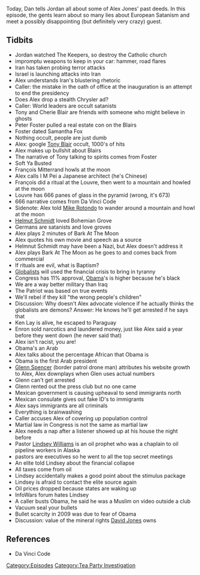 {{DEFAULTSORT:
    #_EPISODE_0186:February 17-18, 2009
}}{{Episode
    | title             = February 17-18, 2009
    | caption           = Listen to this episode on [https://knowledgefight.libsyn.com/knowledge-fight-february-17-18-2009 Libsyn] [https://open.spotify.com/episode/6ozEYLNwHy5y64EN4BF1Jp Spotify], Read the [[Transcript/186: February 17-18, 2009|Unofficial Transcript]]
    | episodeNumber     = 186
    | length            = 02:43:10
    | airDate           = July 30, 2018
    | coverageStartDate = February 17, 2009
    | coverageEndDate   = February 18, 2009
    | episodeType       = [[:Category:Tea Party Investigation|Tea Party Investigation]]
    | appearance        = [[Tony Blair]], [[Cherie Blair]], [[Sylvia Caplan]], [[Carol Caplan]], [[Peter Foster]], [[Samantha Fox]], [[François Mitterrand]], [[I M Pei]], [[Dan Brown]], [[Mike Rotondo]], [[Helmut Schmidt]], [[Ken Lay]], [[Glenn Spencer]], [[Pastor Lindsey Williams]], [[David Jones]]
    | oocDrop           = Ball pean hammer to the head
    | previousEpisode   = [[185: July 27, 2018]]
    | nextEpisode       = [[187: Magic Cheesecloth and Secret Pleiadians]]
}}

{{Stub}}

Today, Dan tells Jordan all about some of Alex Jones' past deeds. In this episode, the gents learn about so many lies about European Satanism and meet a possibly disappointing (but definitely very crazy) guest.

==Tidbits==

*Jordan watched The Keepers, so destroy the Catholic church
*impromptu weapons to keep in your car: hammer, road flares
*Iran has taken probing terror attacks
*Israel is launching attacks into Iran
*Alex understands Iran's blustering rhetoric
*Caller: the mistake in the oath of office at the inauguration is an attempt to end the presidency
*Does Alex drop a stealth Chrysler ad?
*Caller: World leaders are occult satanists
*Tony and Cherie Blair are friends with someone who might believe in ghosts
*Peter Foster pulled a real estate con on the Blairs
*Foster dated Samantha Fox
*Nothing occult, people are just dumb
*Alex: google [[Tony Blair]] occult, 1000's of hits
*Alex makes up bullshit about Blairs
*The narrative of Tony talking to spirits comes from Foster
*Soft Ya Busted
*François Mitterrand howls at the moon
*Alex calls I M Pei a Japanese architect (he's Chinese)
*François did a ritual at the Louvre, then went to a mountain and howled at the moon
*Louvre has 666 panes of glass in the pyramid (wrong, it's 673)
*666 narrative comes from Da Vinci Code
*Sidenote: Alex told [[Mike Rotondo]] to wander around a mountain and howl at the moon
*[[Helmut Schmidt]] loved Bohemian Grove
*Germans are satanists and love groves
*Alex plays 2 minutes of Bark At The Moon
*Alex quotes his own movie and speech as a source
*Helmnut Schmidt may have been a Nazi, but Alex doesn't address it
*Alex plays Bark At The Moon as he goes to and comes back from commercial
*If rituals are evil, what is Baptism?
*[[Globalists]] will used the financial crisis to bring in tyranny
*Congress has 11% approval, [[Barack Obama|Obama]]'s is higher because he's black
*We are a way better military than Iraq
*The Patriot was based on true events
*We'll rebel if they kill "the wrong people's children"
*Discussion: Why doesn't Alex advocate violence if he actually thinks the globalists are demons? Answer: He knows he'll get arrested if he says that
*Ken Lay is alive, he escaped to Paraguay
*Enron sold narcotics and laundered money, just like Alex said a year before they went down (he never said that)
*Alex isn't racist, you are!
*Obama's an Arab
*Alex talks about the percentage African that Obama is
*Obama is the first Arab president
*[[Glenn Spencer]] (border patrol drone man) attributes his website growth to Alex, Alex downplays when Glen uses actual numbers
*Glenn can't get arrested
*Glenn rented out the press club but no one came
*Mexican government is causing upheaval to send immigrants north
*Mexican consulate gives out fake ID's to immigrants
*Alex says immigrants are all criminals
*Everything is brainwashing
*Caller accuses Alex of covering up population control
*Martial law in Congress is not the same as martial law
*Alex needs a nap after a listener showed up at his house the night before
*Pastor [[Lindsey Williams]] is an oil prophet who was a chaplain to oil pipeline workers in Alaska
*pastors are executives so he went to all the top secret meetings
*An elite told Lindsey about the financial collapse
*All taxes come from oil
*Lindsey accidentally makes a good point about the stimulus package
*Lindsey is afraid to contact the elite source again
*Oil prices dropped because states are waking up
*InfoWars forum hates Lindsey
*A caller busts Obama, he said he was a Muslim on video outside a club
*Vacuum seal your bullets
*Bullet scarcity in 2009 was due to fear of Obama
*Discussion: value of the mineral rights [[David Jones]] owns

==References==

*Da Vinci Code

[[Category:Episodes]]
[[Category:Tea Party Investigation]]
